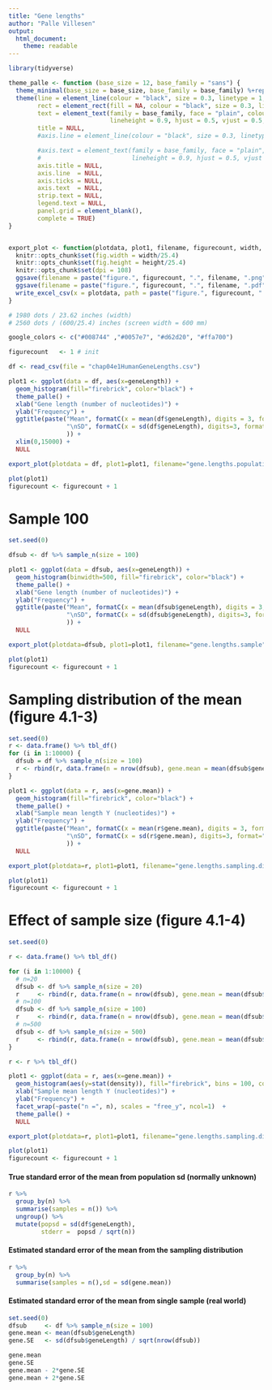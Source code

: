 ---
title: "Gene lengths"
author: "Palle Villesen"
output:
  html_document:
    theme: readable
---


```{r cache=FALSE}

library(tidyverse)

theme_palle <- function (base_size = 12, base_family = "sans") {
  theme_minimal(base_size = base_size, base_family = base_family) %+replace% 
  theme(line = element_line(colour = "black", size = 0.3, linetype = 1, lineend = "square"),
        rect = element_rect(fill = NA, colour = "black", size = 0.3, linetype = 1), 
        text = element_text(family = base_family, face = "plain", colour = "black", size = base_size, 
                            lineheight = 0.9, hjust = 0.5, vjust = 0.5, angle = 0, margin = margin(), debug = FALSE),
        title = NULL,
        #axis.line = element_line(colour = "black", size = 0.3, linetype = 1, lineend = "square"),

        #axis.text = element_text(family = base_family, face = "plain", colour = "black", size = base_size, 
        #                         lineheight = 0.9, hjust = 0.5, vjust = 0.5, angle = 0, margin = margin(), debug = FALSE),
        axis.title = NULL, 
        axis.line  = NULL,
        axis.ticks = NULL,
        axis.text  = NULL,
        strip.text = NULL, 
        legend.text	= NULL,
        panel.grid = element_blank(),
        complete = TRUE)
}


export_plot <- function(plotdata, plot1, filename, figurecount, width, height) {
  knitr::opts_chunk$set(fig.width = width/25.4)
  knitr::opts_chunk$set(fig.height = height/25.4)
  knitr::opts_chunk$set(dpi = 108)
  ggsave(filename = paste("figure.", figurecount, ".", filename, ".png", sep=""), plot = plot1, width=width, height = height, units = "mm", dpi = 600)
  ggsave(filename = paste("figure.", figurecount, ".", filename, ".pdf", sep=""), plot = plot1, width=width, height = height, units = "mm")
  write_excel_csv(x = plotdata, path = paste("figure.", figurecount, ".", filename, ".plotdata.csv", sep=""))
}

# 1980 dots / 23.62 inches (width)
# 2560 dots / (600/25.4) inches (screen width = 600 mm)

google_colors <- c("#008744" ,"#0057e7", "#d62d20", "#ffa700")

figurecount   <- 1 # init 
```

```{r}

df <- read_csv(file = "chap04e1HumanGeneLengths.csv")

```


```{r}

plot1 <- ggplot(data = df, aes(x=geneLength)) + 
  geom_histogram(fill="firebrick", color="black") + 
  theme_palle() +
  xlab("Gene length (number of nucleotides)") +
  ylab("Frequency") +
  ggtitle(paste("Mean", formatC(x = mean(df$geneLength), digits = 3, format = "f"),
                "\nSD", formatC(x = sd(df$geneLength), digits=3, format="f")
                )) + 
  xlim(0,15000) + 
  NULL

export_plot(plotdata = df, plot1=plot1, filename="gene.lengths.population", figurecount=figurecount, width=160, height=120)

```

```{r}
plot(plot1)
figurecount <- figurecount + 1
```

# Sample 100

```{r}

set.seed(0)

dfsub <- df %>% sample_n(size = 100)

plot1 <- ggplot(data = dfsub, aes(x=geneLength)) + 
  geom_histogram(binwidth=500, fill="firebrick", color="black") + 
  theme_palle() +
  xlab("Gene length (number of nucleotides)") +
  ylab("Frequency") +
  ggtitle(paste("Mean", formatC(x = mean(dfsub$geneLength), digits = 3, format = "f"),
                "\nSD", formatC(x = sd(dfsub$geneLength), digits=3, format="f")
                )) + 
  NULL

export_plot(plotdata=dfsub, plot1=plot1, filename="gene.lengths.sample", figurecount=figurecount, width=160, height=120)
```

```{r}
plot(plot1)
figurecount <- figurecount + 1
```

# Sampling distribution of the mean (figure 4.1-3)


```{r}

set.seed(0)
r <- data.frame() %>% tbl_df()
for (i in 1:10000) {
  dfsub = df %>% sample_n(size = 100)
  r <- rbind(r, data.frame(n = nrow(dfsub), gene.mean = mean(dfsub$geneLength)))
}

plot1 <- ggplot(data = r, aes(x=gene.mean)) + 
  geom_histogram(fill="firebrick", color="black") + 
  theme_palle() +
  xlab("Sample mean length Y (nucleotides)") +
  ylab("Frequency") +
  ggtitle(paste("Mean", formatC(x = mean(r$gene.mean), digits = 3, format = "f"),
                "\nSD", formatC(x = sd(r$gene.mean), digits=3, format="f")
                )) + 
  NULL

export_plot(plotdata=r, plot1=plot1, filename="gene.lengths.sampling.distribution", figurecount=figurecount, width=160, height=120)
```

```{r}
plot(plot1)
figurecount <- figurecount + 1
```

# Effect of sample size (figure 4.1-4)

```{r}

set.seed(0)

r <- data.frame() %>% tbl_df()

for (i in 1:10000) {
  # n=20
  dfsub <- df %>% sample_n(size = 20)
  r     <- rbind(r, data.frame(n = nrow(dfsub), gene.mean = mean(dfsub$geneLength)))
  # n=100
  dfsub <- df %>% sample_n(size = 100)
  r     <- rbind(r, data.frame(n = nrow(dfsub), gene.mean = mean(dfsub$geneLength)))
  # n=500
  dfsub <- df %>% sample_n(size = 500)
  r     <- rbind(r, data.frame(n = nrow(dfsub), gene.mean = mean(dfsub$geneLength)))
}

r <- r %>% tbl_df()

plot1 <- ggplot(data = r, aes(x=gene.mean)) + 
  geom_histogram(aes(y=stat(density)), fill="firebrick", bins = 100, color="black") + 
  xlab("Sample mean length Y (nucleotides)") +
  ylab("Frequency") +
  facet_wrap(~paste("n =", n), scales = "free_y", ncol=1)  +
  theme_palle() +
  NULL

export_plot(plotdata=r, plot1=plot1, filename="gene.lengths.sampling.distributions.different.samplesize", figurecount=figurecount, width=160, height=120)
```

```{r}
plot(plot1)
figurecount <- figurecount + 1
```

#### True standard error of the mean from population sd (normally unknown)

```{r}

r %>% 
  group_by(n) %>% 
  summarise(samples = n()) %>%
  ungroup() %>%
  mutate(popsd = sd(df$geneLength),
         stderr =  popsd / sqrt(n))

```

#### Estimated standard error of the mean from the sampling distribution

```{r}

r %>% 
  group_by(n) %>% 
  summarise(samples = n(),sd = sd(gene.mean))

```

#### Estimated standard error of the mean from single sample (real world)

```{r}

set.seed(0)
dfsub     <- df %>% sample_n(size = 100)
gene.mean <- mean(dfsub$geneLength)
gene.SE   <- sd(dfsub$geneLength) / sqrt(nrow(dfsub))

gene.mean
gene.SE
gene.mean - 2*gene.SE
gene.mean + 2*gene.SE

```


